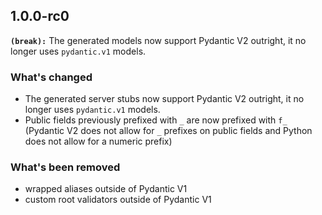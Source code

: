 ## 1.0.0-rc0
**`(break):`** The generated models now support Pydantic V2 outright, it no longer uses `pydantic.v1` models.

### What's changed
- The generated server stubs now support Pydantic V2 outright, it no longer uses `pydantic.v1` models.
- Public fields previously prefixed with `_` are now prefixed with `f_` (Pydantic V2 does not allow for `_` prefixes on public fields and Python does not allow for a numeric prefix)

### What's been removed
- wrapped aliases outside of Pydantic V1
- custom root validators outside of Pydantic V1

